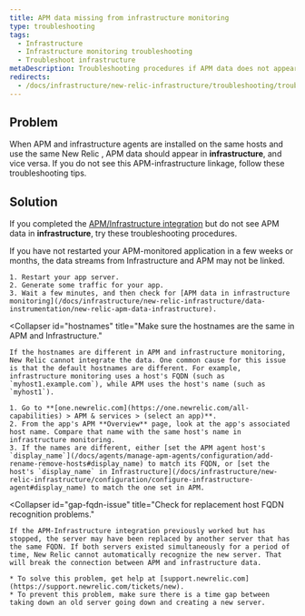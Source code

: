 ```yaml
---
title: APM data missing from infrastructure monitoring
type: troubleshooting
tags:
  - Infrastructure
  - Infrastructure monitoring troubleshooting
  - Troubleshoot infrastructure
metaDescription: Troubleshooting procedures if APM data does not appear in your infrastructure monitoring UI in New Relic.
redirects:
  - /docs/infrastructure/new-relic-infrastructure/troubleshooting/troubleshooting-apm-data-not-infrastructure
---
```


## Problem

When APM and infrastructure agents are installed on the same hosts and use the same New Relic <LicenseKey/>, APM data should appear in **infrastructure**, and vice versa. If you do not see this APM-infrastructure linkage, follow these troubleshooting tips.

## Solution

If you completed the [APM/Infrastructure integration](/docs/infrastructure/new-relic-infrastructure/data-instrumentation/new-relic-apm-data-infrastructure) but do not see APM data in **infrastructure**, try these troubleshooting procedures.

<CollapserGroup>
  <Collapser
    id="restart-app-server"
    title="Restart the app server."
  >
    If you have not restarted your APM-monitored application in a few weeks or months, the data streams from Infrastructure and APM may not be linked.

    1. Restart your app server.
    2. Generate some traffic for your app.
    3. Wait a few minutes, and then check for [APM data in infrastructure monitoring](/docs/infrastructure/new-relic-infrastructure/data-instrumentation/new-relic-apm-data-infrastructure).
  </Collapser>

  <Collapser
    id="hostnames"
    title="Make sure the hostnames are the same in APM and Infrastructure."
  >
    If the hostnames are different in APM and infrastructure monitoring, New Relic cannot integrate the data. One common cause for this issue is that the default hostnames are different. For example, infrastructure monitoring uses a host's FQDN (such as `myhost1.example.com`), while APM uses the host's name (such as `myhost1`).

    1. Go to **[one.newrelic.com](https://one.newrelic.com/all-capabilities) > APM & services > (select an app)**.
    2. From the app's APM **Overview** page, look at the app's associated host name. Compare that name with the same host's name in infrastructure monitoring.
    3. If the names are different, either [set the APM agent host's `display_name`](/docs/agents/manage-apm-agents/configuration/add-rename-remove-hosts#display_name) to match its FQDN, or [set the host's `display_name` in Infrastructure](/docs/infrastructure/new-relic-infrastructure/configuration/configure-infrastructure-agent#display_name) to match the one set in APM.
  </Collapser>

  <Collapser
    id="gap-fqdn-issue"
    title="Check for replacement host FQDN recognition problems."
  >
    If the APM-Infrastructure integration previously worked but has stopped, the server may have been replaced by another server that has the same FQDN. If both servers existed simultaneously for a period of time, New Relic cannot automatically recognize the new server. That will break the connection between APM and infrastructure data.

    * To solve this problem, get help at [support.newrelic.com](https://support.newrelic.com/tickets/new).
    * To prevent this problem, make sure there is a time gap between taking down an old server going down and creating a new server.
  </Collapser>
</CollapserGroup>
